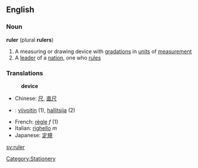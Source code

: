 ==English==
===Noun===
'''ruler''' (plural '''rulers''')

#A measuring or drawing device with [[gradation]]s in [[unit]]s of [[measurement]]
#A [[leader]] of a [[nation]], one who [[rule]]s

===Translations===
:'''device'''
*Chinese: [[尺]], [[直尺]]
*{{fi}}: [[viivoitin]] (1), [[hallitsija]] (2)
*French: [[règle]] ''f'' (1)
*Italian: [[righello]] ''m''
*Japanese: [[定規]]

[[sv:ruler]]

[[Category:Stationery]]